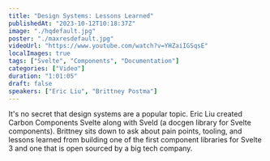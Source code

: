 ```yaml
---
title: "Design Systems: Lessons Learned"
publishedAt: "2023-10-12T10:18:37Z"
image: "./hqdefault.jpg"
poster: "./maxresdefault.jpg"
videoUrl: "https://www.youtube.com/watch?v=YHZaiIGSqsE"
localImages: true
tags: ["Svelte", "Components", "Documentation"]
categories: ["Video"]
duration: "1:01:05"
draft: false
speakers: ["Eric Liu", "Brittney Postma"]
---
```


It's no secret that design systems are a popular topic. Eric Liu created Carbon Components Svelte along with Sveld (a docgen library for Svelte components). Brittney sits down to ask about pain points, tooling, and lessons learned from building one of the first component libraries for Svelte 3 and one that is open sourced by a big tech company.
